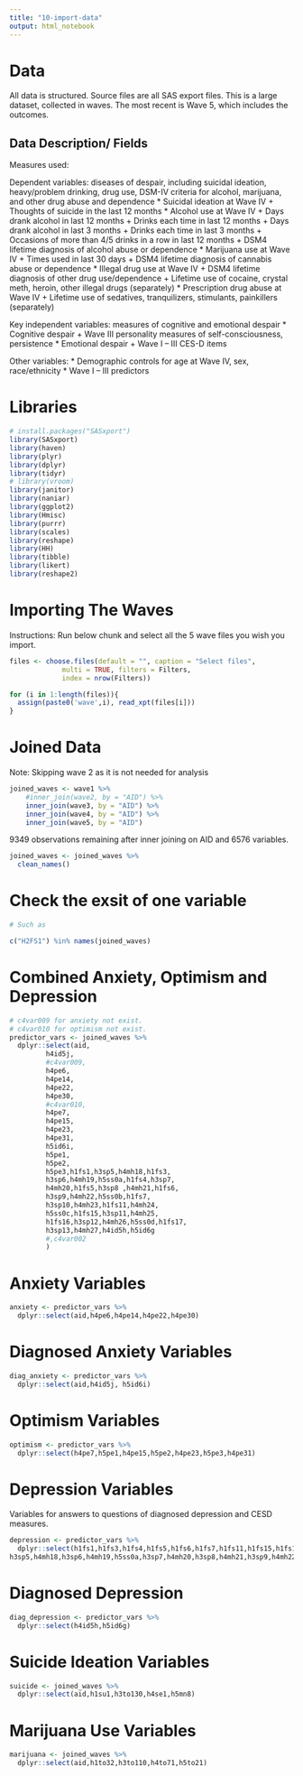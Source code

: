 ```yaml
---
title: "10-import-data"
output: html_notebook
---
```


# Data

All data is structured. Source files are all SAS export files. This is a large dataset, collected in waves. The most recent is Wave 5, which includes the outcomes.

## Data Description/ Fields

Measures used:

Dependent variables: diseases of despair, including suicidal ideation, heavy/problem drinking, drug use, DSM-IV criteria for alcohol, marijuana, and other drug abuse and dependence
*	Suicidal ideation at Wave IV
    +	Thoughts of suicide in the last 12 months
*	Alcohol use at Wave IV
    +	Days drank alcohol in last 12 months
    +	Drinks each time in last 12 months
    +	Days drank alcohol in last 3 months
    +	Drinks each time in last 3 months
    +	Occasions of more than 4/5 drinks in a row in last 12 months
    +	DSM4 lifetime diagnosis of alcohol abuse or dependence
*	Marijuana use at Wave IV
    +	Times used in last 30 days
    +	DSM4 lifetime diagnosis of cannabis abuse or dependence
*	Illegal drug use at Wave IV
    +	DSM4 lifetime diagnosis of other drug use/dependence
    +	Lifetime use of cocaine, crystal meth, heroin, other illegal drugs (separately)
*	Prescription drug abuse at Wave IV
    +	Lifetime use of sedatives, tranquilizers, stimulants, painkillers (separately)

Key independent variables: measures of cognitive and emotional despair
*	Cognitive despair
    +	Wave III personality measures of self-consciousness, persistence
*	Emotional despair
    +	Wave I – III CES-D items

Other variables: 
*	Demographic controls for age at Wave IV, sex, race/ethnicity
*	Wave I – III predictors


# Libraries
```r
# install.packages("SASxport")
library(SASxport)
library(haven)
library(plyr)
library(dplyr)
library(tidyr)
# library(vroom)
library(janitor)
library(naniar)
library(ggplot2)
library(Hmisc)
library(purrr)
library(scales)
library(reshape)
library(HH)
library(tibble)
library(likert)
library(reshape2)
```

# Importing The Waves

Instructions:
Run below chunk and select all the 5 wave files you wish you import.

```r
files <- choose.files(default = "", caption = "Select files",
             multi = TRUE, filters = Filters,
             index = nrow(Filters))

for (i in 1:length(files)){
  assign(paste0('wave',i), read_xpt(files[i]))
}
```


# Joined Data

Note:
Skipping wave 2 as it is not needed for analysis

```r
joined_waves <- wave1 %>%
    #inner_join(wave2, by = "AID") %>%
    inner_join(wave3, by = "AID") %>%
    inner_join(wave4, by = "AID") %>%
    inner_join(wave5, by = "AID")

```

9349 observations remaining after inner joining on AID and 6576 variables. 

```r
joined_waves <- joined_waves %>% 
  clean_names()
```


# Check the exsit of one variable 
```r
# Such as 

c("H2FS1") %in% names(joined_waves)


```


# Combined Anxiety, Optimism and Depression 
```r
# c4var009 for anxiety not exist.
# c4var010 for optimism not exist.
predictor_vars <- joined_waves %>%
  dplyr::select(aid, 
         h4id5j,
         #c4var009,
         h4pe6,
         h4pe14,
         h4pe22,
         h4pe30,
         #c4var010,
         h4pe7,
         h4pe15,
         h4pe23,
         h4pe31,
         h5id6i,
         h5pe1,
         h5pe2,
         h5pe3,h1fs1,h3sp5,h4mh18,h1fs3,
         h3sp6,h4mh19,h5ss0a,h1fs4,h3sp7,
         h4mh20,h1fs5,h3sp8	,h4mh21,h1fs6,
         h3sp9,h4mh22,h5ss0b,h1fs7,	
         h3sp10,h4mh23,h1fs11,h4mh24,
         h5ss0c,h1fs15,h3sp11,h4mh25,
         h1fs16,h3sp12,h4mh26,h5ss0d,h1fs17,
         h3sp13,h4mh27,h4id5h,h5id6g
         #,c4var002
         ) 


```

# Anxiety Variables
```r
anxiety <- predictor_vars %>%
  dplyr::select(aid,h4pe6,h4pe14,h4pe22,h4pe30)

```


# Diagnosed Anxiety Variables
```r
diag_anxiety <- predictor_vars %>%
  dplyr::select(aid,h4id5j, h5id6i)
```





# Optimism Variables
```r
optimism <- predictor_vars %>%
  dplyr::select(h4pe7,h5pe1,h4pe15,h5pe2,h4pe23,h5pe3,h4pe31)

```


# Depression Variables
Variables for answers to questions of diagnosed depression and CESD measures.
```r

depression <- predictor_vars %>%
  dplyr::select(h1fs1,h1fs3,h1fs4,h1fs5,h1fs6,h1fs7,h1fs11,h1fs15,h1fs16,h1fs17,
h3sp5,h4mh18,h3sp6,h4mh19,h5ss0a,h3sp7,h4mh20,h3sp8,h4mh21,h3sp9,h4mh22,h5ss0b,h3sp10,h4mh23,h4mh24,h5ss0c,h3sp11,h4mh25,h3sp12,h4mh26,h5ss0d,h3sp13,h4mh27)

```


# Diagnosed Depression
```r
diag_depression <- predictor_vars %>%
  dplyr::select(h4id5h,h5id6g)
```



# Suicide Ideation Variables

```r
suicide <- joined_waves %>% 
  dplyr::select(aid,h1su1,h3to130,h4se1,h5mn8)

```


# Marijuana Use Variables

```r
marijuana <- joined_waves %>% 
  dplyr::select(aid,h1to32,h3to110,h4to71,h5to21)
```


